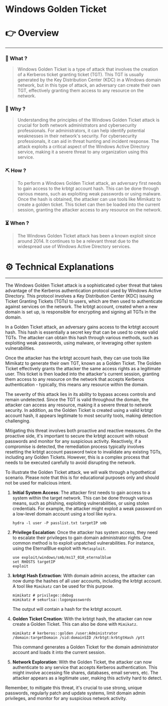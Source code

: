 # Windows Golden Ticket


# 👉 Overview

---

### 👀 What ?

> Windows Golden Ticket is a type of attack that involves the creation of a Kerberos ticket granting ticket (TGT). This TGT is usually generated by the Key Distribution Center (KDC) in a Windows domain network, but in this type of attack, an adversary can create their own TGT, effectively granting them access to any resource on the network.
> 

### 🧐 Why ?

> Understanding the principles of the Windows Golden Ticket attack is crucial for both network administrators and cybersecurity professionals. For administrators, it can help identify potential weaknesses in their network's security. For cybersecurity professionals, it can aid in threat hunting and incident response. The attack exploits a critical aspect of the Windows Active Directory service, making it a severe threat to any organization using this service.
> 

### ⛏️ How ?

> To perform a Windows Golden Ticket attack, an adversary first needs to gain access to the krbtgt account hash. This can be done through various means, such as exploiting weak passwords or using malware. Once the hash is obtained, the attacker can use tools like Mimikatz to create a golden ticket. This ticket can then be loaded into the current session, granting the attacker access to any resource on the network.
> 

### ⏳ When ?

> The Windows Golden Ticket attack has been a known exploit since around 2014. It continues to be a relevant threat due to the widespread use of Windows Active Directory services.
> 

# ⚙️ Technical Explanations

---

The Windows Golden Ticket attack is a sophisticated cyber threat that takes advantage of the Kerberos authentication protocol used by Windows Active Directory. This protocol involves a Key Distribution Center (KDC) issuing Ticket Granting Tickets (TGTs) to users, which are then used to authenticate against services on the network. The krbtgt account, created when a new domain is set up, is responsible for encrypting and signing all TGTs in the domain.

In a Golden Ticket attack, an adversary gains access to the krbtgt account hash. This hash is essentially a secret key that can be used to create valid TGTs. The attacker can obtain this hash through various methods, such as exploiting weak passwords, using malware, or leveraging other system vulnerabilities.

Once the attacker has the krbtgt account hash, they can use tools like Mimikatz to generate their own TGT, known as a Golden Ticket. The Golden Ticket effectively grants the attacker the same access rights as a legitimate user. This ticket is then loaded into the attacker's current session, granting them access to any resource on the network that accepts Kerberos authentication - typically, this means any resource within the domain.

The severity of this attack lies in its ability to bypass access controls and remain undetected. Since the TGT is valid throughout the domain, the attacker can access any resource, making it a severe threat to network security. In addition, as the Golden Ticket is created using a valid krbtgt account hash, it appears legitimate to most security tools, making detection challenging.

Mitigating this threat involves both proactive and reactive measures. On the proactive side, it's important to secure the krbtgt account with robust passwords and monitor for any suspicious activity. Reactively, if a compromise is detected, the remediation process typically involves resetting the krbtgt account password twice to invalidate any existing TGTs, including any Golden Tickets. However, this is a complex process that needs to be executed carefully to avoid disrupting the network.

To illustrate the Golden Ticket attack, we will walk through a hypothetical scenario. Please note that this is for educational purposes only and should not be used for malicious intent.

1. **Initial System Access**: The attacker first needs to gain access to a system within the target network. This can be done through various means, such as phishing, exploiting vulnerabilities, or using stolen credentials. For example, the attacker might exploit a weak password on a low-level domain account using a tool like `Hydra`.
    
    ```
    hydra -l user -P passlist.txt targetIP smb
    
    ```
    
2. **Privilege Escalation**: Once the attacker has system access, they need to escalate their privileges to gain domain administrator rights. One common method is to exploit unpatched vulnerabilities. For instance, using the EternalBlue exploit with `Metasploit`.
    
    ```
    use exploit/windows/smb/ms17_010_eternalblue
    set RHOSTS targetIP
    exploit
    
    ```
    
3. **krbtgt Hash Extraction**: With domain admin access, the attacker can now dump the hashes of all user accounts, including the krbtgt account. A tool like `Mimikatz` can be used for this purpose.
    
    ```
    mimikatz # privilege::debug
    mimikatz # sekurlsa::logonpasswords
    
    ```
    
    The output will contain a hash for the krbtgt account.
    
4. **Golden Ticket Creation**: With the krbtgt hash, the attacker can now create a Golden Ticket. This can also be done with `Mimikatz`.
    
    ```
    mimikatz # kerberos::golden /user:Administrator /domain:targetDomain /sid:domainSID /krbtgt:krbtgtHash /ptt
    
    ```
    
    This command generates a Golden Ticket for the domain administrator account and loads it into the current session.
    
5. **Network Exploration**: With the Golden Ticket, the attacker can now authenticate to any service that accepts Kerberos authentication. This might involve accessing file shares, databases, email servers, etc. The attacker appears as a legitimate user, making this activity hard to detect.

Remember, to mitigate this threat, it's crucial to use strong, unique passwords, regularly patch and update systems, limit domain admin privileges, and monitor for any suspicious network activity.
